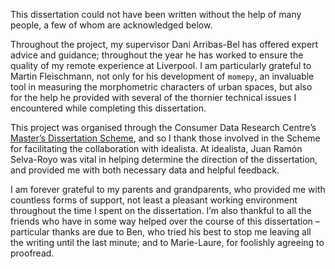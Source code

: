This dissertation could not have been written without the help of many people, a few of whom are acknowledged below.

Throughout the project, my supervisor Dani Arribas-Bel has offered expert advice and guidance; throughout the year he has worked to ensure the quality of my remote experience at Liverpool. I am particularly grateful to Martin Fleischmann, not only for his development of `momepy`, an invaluable tool in measuring the morphometric characters of urban spaces, but also for the help he provided with several of the thornier technical issues I encountered while completing this dissertation.

This project was organised through the Consumer Data Research Centre's [Master's Dissertation Scheme](https://www.cdrc.ac.uk/education-and-training/masters-dissertation-scheme/), and so I thank those involved in the Scheme for facilitating the collaboration with idealista. At idealista, Juan Ramón Selva-Royo was vital in helping determine the direction of the dissertation, and provided me with both necessary data and helpful feedback.

I am forever grateful to my parents and grandparents, who provided me with countless forms of support, not least a pleasant working environment throughout the time I spent on the dissertation. I'm also thankful to all the friends who have in some way helped over the course of this dissertation – particular thanks are due to Ben, who tried his best to stop me leaving all the writing until the last minute; and to Marie-Laure, for foolishly agreeing to proofread.


\begin{flushright}
Matthew Law \\
15 September 2021
\end{flushright}
